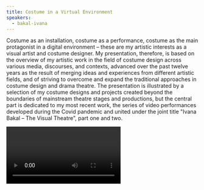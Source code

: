 ```yaml
---
title: Costume in a Virtual Environment
speakers:
  - bakal-ivana
---
```

Costume as an installation, costume as a performance, costume as the main protagonist in a digital environment – these are my artistic interests as a visual artist and costume designer. My presentation, therefore, is based on the overview of my artistic work in the field of costume design across various media, discourses, and contexts, advanced over the past twelve years as the result of merging ideas and experiences from different artistic fields, and of striving to overcome and expand the traditional approaches in costume design and drama theatre. The presentation is illustrated by a selection of my costume designs and projects created beyond the boundaries of mainstream theatre stages and productions, but the central part is dedicated to my most recent work, the series of video performances developed during the Covid pandemic and united under the joint title "Ivana Bakal – The Visual Theatre", part one and two.

<Video provider="youtube" id="5Bjmlis-GQA" />

<Speakers>
  <Speaker speaker="bakal-ivana" />
</Speakers>

